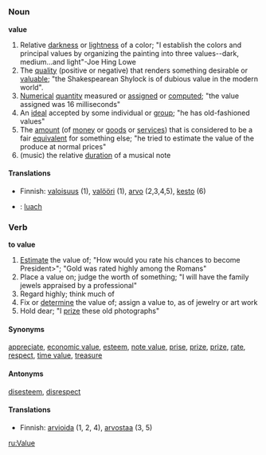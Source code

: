=={{en}}==
===Noun===
'''value'''
#Relative [[darkness]] or [[lightness]] of a color; "I establish the colors and principal values by organizing the painting into three values--dark, medium...and light"-Joe Hing Lowe
#The [[quality]] (positive or negative) that renders something desirable or [[valuable]]; "the Shakespearean Shylock is of dubious value in the modern world".
#[[Numerical]] [[quantity]] measured or [[assign]]ed or [[compute]]d; "the value assigned was 16 milliseconds" 
#An [[ideal]] accepted by some individual or [[group]]; "he has old-fashioned values"
#The [[amount]] (of [[money]] or [[goods]] or [[services]]) that is considered to be a fair [[equivalent]] for something else; "he tried to estimate the value of the produce at normal prices" 
#(music) the relative [[duration]] of a musical note 

====Translations====
*Finnish: [[valoisuus]] (1), [[valööri]] (1), [[arvo]] (2,3,4,5), [[kesto]] (6)
*{{ga}}: [[luach]]

===Verb===
'''to value'''
#[[Estimate]] the value of; "How would you rate his chances to become President>"; "Gold was rated highly among the Romans" 
#Place a value on; judge the worth of something; "I will have the family jewels appraised by a professional" 
#Regard highly; think much of 
#Fix or [[determine]] the value of; assign a value to, as of jewelry or art work 
#Hold dear; "I [[prize]] these old photographs" 

====Synonyms====

[[appreciate]], [[economic value]], [[esteem]], [[note value]], [[prise]], [[prize]], [[prize]], [[rate]], [[respect]], [[time value]], [[treasure]]

====Antonyms====

[[disesteem]], [[disrespect]]

====Translations====
*Finnish: [[arvioida]] (1, 2, 4), [[arvostaa]] (3, 5)

[[ru:Value]]